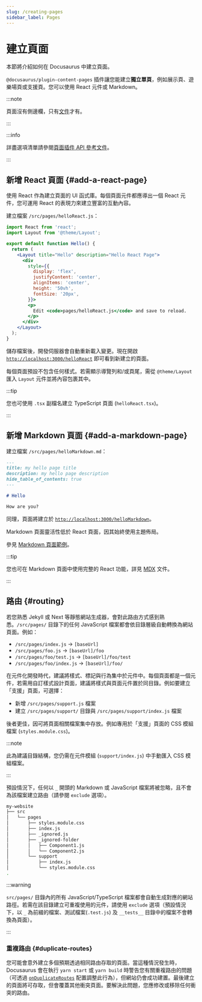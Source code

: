 ```yaml
---
slug: /creating-pages
sidebar_label: Pages
---
```


# 建立頁面

本節將介紹如何在 Docusaurus 中建立頁面。

`@docusaurus/plugin-content-pages` 插件讓您能建立**獨立單頁**，例如展示頁、遊樂場頁或支援頁。您可以使用 React 元件或 Markdown。

:::note

頁面沒有側邊欄，只有[文件](./docs/docs-introduction.mdx)才有。

:::

:::info

詳盡選項清單請參閱[頁面插件 API 參考文件](./../api/plugins/plugin-content-pages.mdx)。

:::

## 新增 React 頁面 {#add-a-react-page}

使用 React 作為建立頁面的 UI 函式庫。每個頁面元件都應導出一個 React 元件，您可運用 React 的表現力來建立豐富的互動內容。

建立檔案 `/src/pages/helloReact.js`：

```jsx title="/src/pages/helloReact.js"
import React from 'react';
import Layout from '@theme/Layout';

export default function Hello() {
  return (
    <Layout title="Hello" description="Hello React Page">
      <div
        style={{
          display: 'flex',
          justifyContent: 'center',
          alignItems: 'center',
          height: '50vh',
          fontSize: '20px',
        }}>
        <p>
          Edit <code>pages/helloReact.js</code> and save to reload.
        </p>
      </div>
    </Layout>
  );
}
```

儲存檔案後，開發伺服器會自動重新載入變更。現在開啟 [`http://localhost:3000/helloReact`](http://localhost:3000/helloReact) 即可看到新建立的頁面。

每個頁面預設不包含任何樣式。若需顯示導覽列和/或頁尾，需從 `@theme/Layout` 匯入 `Layout` 元件並將內容包裹其中。

:::tip

您也可使用 `.tsx` 副檔名建立 TypeScript 頁面 (`helloReact.tsx`)。

:::

## 新增 Markdown 頁面 {#add-a-markdown-page}

建立檔案 `/src/pages/helloMarkdown.md`：

```md title="/src/pages/helloMarkdown.md"
---
title: my hello page title
description: my hello page description
hide_table_of_contents: true
---

# Hello

How are you?
```

同理，頁面將建立於 [`http://localhost:3000/helloMarkdown`](http://localhost:3000/helloMarkdown)。

Markdown 頁面靈活性低於 React 頁面，因其始終使用主題佈局。

參見 [Markdown 頁面範例](/examples/markdownPageExample)。

:::tip

您也可在 Markdown 頁面中使用完整的 React 功能，詳見 [MDX](https://mdxjs.com/) 文件。

:::

## 路由 {#routing}

若您熟悉 Jekyll 或 Next 等靜態網站生成器，會對此路由方式感到熟悉。`/src/pages/` 目錄下的任何 JavaScript 檔案都會依目錄層級自動轉換為網站頁面。例如：

- `/src/pages/index.js` → `[baseUrl]`
- `/src/pages/foo.js` → `[baseUrl]/foo`
- `/src/pages/foo/test.js` → `[baseUrl]/foo/test`
- `/src/pages/foo/index.js` → `[baseUrl]/foo/`

在元件化開發時代，建議將樣式、標記與行為集中於元件中。每個頁面都是一個元件，若需用自訂樣式設計頁面，建議將樣式與頁面元件置於同目錄。例如要建立「支援」頁面，可選擇：

- 新增 `/src/pages/support.js` 檔案
- 建立 `/src/pages/support/` 目錄與 `/src/pages/support/index.js` 檔案

後者更佳，因可將頁面相關檔案集中存放。例如專用於「支援」頁面的 CSS 模組檔案 (`styles.module.css`)。

:::note

此為建議目錄結構，您仍需在元件模組 (`support/index.js`) 中手動匯入 CSS 模組檔案。

:::

預設情況下，任何以 `_` 開頭的 Markdown 或 JavaScript 檔案將被忽略，且不會為該檔案建立路由（請參閱 `exclude` 選項）。

```bash
my-website
├── src
│   └── pages
│       ├── styles.module.css
│       ├── index.js
│       ├── _ignored.js
│       ├── _ignored-folder
│       │   ├── Component1.js
│       │   └── Component2.js
│       └── support
│           ├── index.js
│           └── styles.module.css
.
```

:::warning

`src/pages/` 目錄內的所有 JavaScript/TypeScript 檔案都會自動生成對應的網站路徑。若需在該目錄建立可重複使用的元件，請使用 `exclude` 選項（預設情況下，以 `_` 為前綴的檔案、測試檔案(`.test.js`) 及 `__tests__` 目錄中的檔案不會轉換為頁面）。

:::

### 重複路由 {#duplicate-routes}

您可能會意外建立多個預期透過相同路由存取的頁面。當這種情況發生時，Docusaurus 會在執行 `yarn start` 或 `yarn build` 時警告您有關重複路由的問題（可透過 [`onDuplicateRoutes`](../api/docusaurus.config.js.mdx#onDuplicateRoutes) 配置調整此行為），但網站仍會成功建置。最後建立的頁面將可存取，但會覆蓋其他衝突頁面。要解決此問題，您應修改或移除任何衝突的路由。